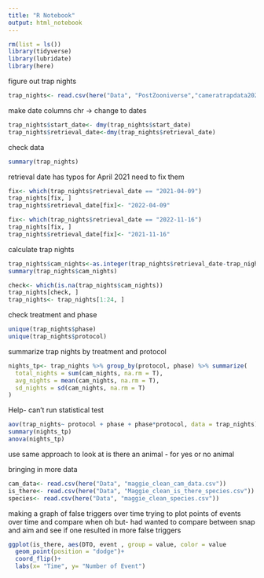 ```yaml
---
title: "R Notebook"
output: html_notebook
---
```

```r
rm(list = ls())
library(tidyverse)
library(lubridate)
library(here)
```

figure out trap nights

```r
trap_nights<- read.csv(here("Data", "PostZooniverse","cameratrapdata2021.csv"))
```

make date columns
chr -> change to dates
```r
trap_nights$start_date<- dmy(trap_nights$start_date)
trap_nights$retrieval_date<-dmy(trap_nights$retrieval_date)
```

check data
```r
summary(trap_nights)
```
retrieval date has typos for April 2021
need to fix them

```r
fix<- which(trap_nights$retrieval_date == "2021-04-09")
trap_nights[fix, ] 
trap_nights$retrieval_date[fix]<- "2022-04-09"

fix<- which(trap_nights$retrieval_date == "2022-11-16")
trap_nights[fix, ] 
trap_nights$retrieval_date[fix]<- "2021-11-16"


```

calculate trap nights
```r
trap_nights$cam_nights<-as.integer(trap_nights$retrieval_date-trap_nights$start_date)
summary(trap_nights$cam_nights)
```

```r
check<- which(is.na(trap_nights$cam_nights))
trap_nights[check, ]
trap_nights<- trap_nights[1:24, ]
```

check treatment and phase
```r
unique(trap_nights$phase)
unique(trap_nights$protocol)
```
summarize trap nights by treatment and protocol
```r
nights_tp<- trap_nights %>% group_by(protocol, phase) %>% summarize(
  total_nights = sum(cam_nights, na.rm = T), 
  avg_nights = mean(cam_nights, na.rm = T), 
  sd_nights = sd(cam_nights, na.rm = T)
)
```
Help- can't run statistical test
```r
aov(trap_nights~ protocol + phase + phase*protocol, data = trap_nights)
summary(nights_tp)
anova(nights_tp)
```

use same approach to look at is there an animal - for yes or no animal



bringing in more data 

```r
cam_data<- read.csv(here("Data", "maggie_clean_cam_data.csv"))
is_there<- read.csv(here("Data", "Maggie_clean_is_there_species.csv"))
species<- read.csv(here("Data", "maggie_clean_species.csv"))
```


making a graph of false triggers over time
trying to plot points of events over time and compare when 
oh but- had wanted to compare between snap and aim and see if one resulted in more false triggers

```r
ggplot(is_there, aes(DTO, event , group = value, color = value
  geom_point(position = "dodge")+
  coord_flip()+
  labs(x= "Time", y= "Number of Event")
```






